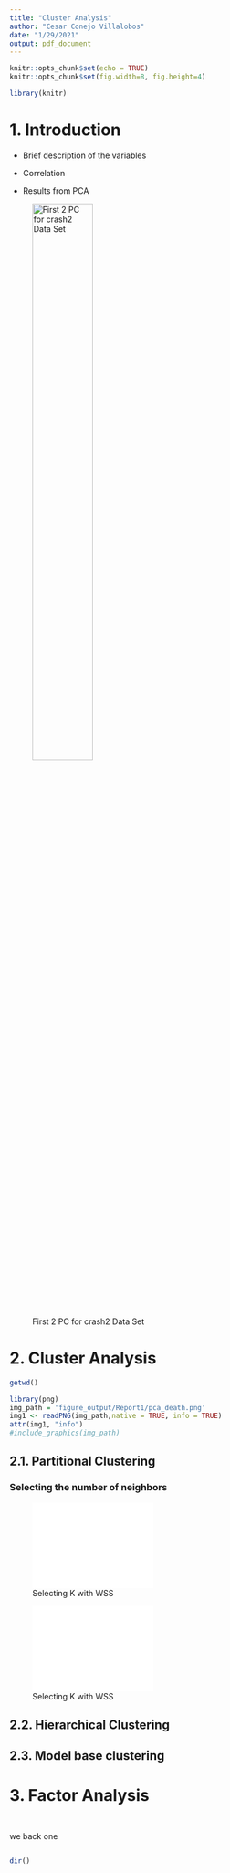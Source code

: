 ```yaml
---
title: "Cluster Analysis"
author: "Cesar Conejo Villalobos"
date: "1/29/2021"
output: pdf_document
---
```


```r
knitr::opts_chunk$set(echo = TRUE)
knitr::opts_chunk$set(fig.width=8, fig.height=4)

library(knitr)

```

# 1. Introduction

* Brief description of the variables

* Correlation

* Results from PCA

![First 2 PC for crash2 Data Set](../figure_output/Report1/pca_death.png){width=50%}

\newpage

# 2. Cluster Analysis

```r
getwd()
```

```r
library(png)
img_path = 'figure_output/Report1/pca_death.png'
img1 <- readPNG(img_path,native = TRUE, info = TRUE)
attr(img1, "info")
#include_graphics(img_path)

```


## 2.1. Partitional Clustering

### Selecting the number of neighbors

![Selecting K with WSS](../figure_output/Report2/1_k_wss_all.pdf){width=50%}

![Selecting K with WSS](../figure_output/Report2/2_k_silhouette_all.pdf){width=50%}



## 2.2. Hierarchical Clustering

## 2.3. Model base clustering

# 3. Factor Analysis



```r

```


```r
```

we back one

```r

```


```r
dir()
```
